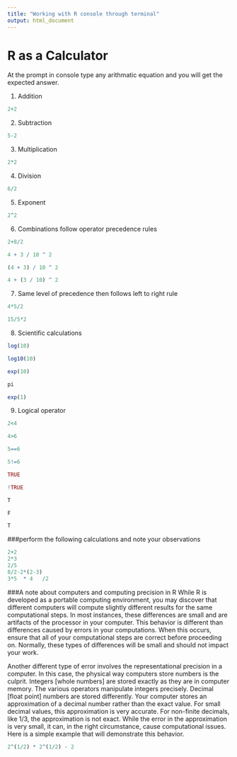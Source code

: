 ```yaml
---
title: "Working with R console through terminal"
output: html_document
---
```


# R as a Calculator

At the prompt in console type any arithmatic equation and you will get the expected answer. 

1. Addition
```r
2+2
```

2. Subtraction
```r
5-2
```

3. Multiplication
```r
2*2
```

4. Division
```r
6/2
```

5. Exponent
```r
2^2
```

6. Combinations follow operator precedence rules
```r
2+8/2 
```

```r
4 + 3 / 10 ^ 2
```

```r
(4 + 3) / 10 ^ 2
```

```r
4 + (3 / 10) ^ 2
```

7. Same level of precedence then follows left to right rule
```r
4*5/2
```

```r
15/5*2
```

8. Scientific calculations
```r
log(10)
```

```r
log10(10)
```

```r
exp(10)
```


```r
pi
```


```r
exp(1)
```


9. Logical operator
```r
2<4
```


```r
4>6
```

```r
5==6
```

```r
5!=6
```

```r
TRUE
```

```r
!TRUE
```

```r
T
```


```r
F
```

```r
T
```

###perform the following calculations and note your observations
```r
2+2
2*3
2/5
8/2-2*(2-3)
3*5  * 4   /2
```

###A note about computers and computing precision in R 
While R is developed as a portable computing environment, you may discover that different computers will compute slightly different results for the same computational steps. In most instances, these differences are small and are artifacts of the processor in your computer. This behavior is different than differences caused by errors in your computations. When this occurs, ensure that all of your computational steps are correct before proceeding on. Normally, these types of differences will be small and should not impact your work.

Another different type of error involves the representational precision in a computer. In this case, the physical way computers store numbers is the culprit. Integers [whole numbers] are stored exactly as they are in computer memory. The various operators manipulate integers precisely. Decimal [float point] numbers are stored differently. Your computer stores an approximation of a decimal number rather than the exact value. For small decimal values, this approximation is very accurate. For non-finite decimals, like 1/3, the approximation is not exact. While the error in the approximation is very small, it can, in the right circumstance, cause computational issues. Here is a simple example that will demonstrate this behavior.

```r
2^(1/2) * 2^(1/2) - 2
```



